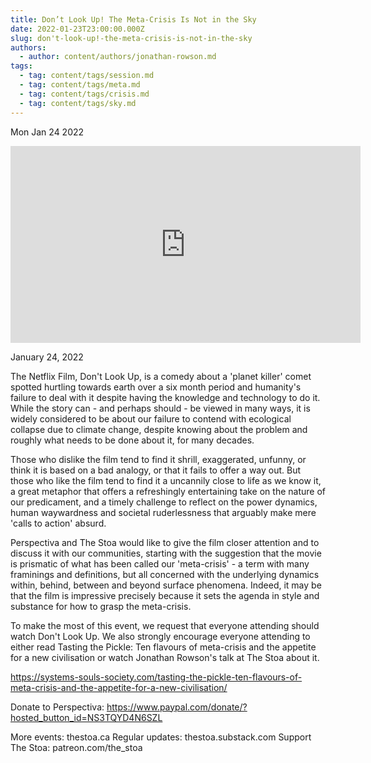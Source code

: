 ```yaml
---
title: Don’t Look Up! The Meta-Crisis Is Not in the Sky
date: 2022-01-23T23:00:00.000Z
slug: don't-look-up!-the-meta-crisis-is-not-in-the-sky
authors:
  - author: content/authors/jonathan-rowson.md
tags:
  - tag: content/tags/session.md
  - tag: content/tags/meta.md
  - tag: content/tags/crisis.md
  - tag: content/tags/sky.md
---
```






Mon Jan 24 2022

<iframe width="560" height="315" src="https://www.youtube.com/embed/YJ9c4Az9q-g" title="Don’t Look Up! The Meta-Crisis Is Not in the Sky w/ Jonathan Rowson" frameborder="0" allow="accelerometer; autoplay; clipboard-write; encrypted-media; gyroscope; picture-in-picture" allowfullscreen ></iframe>

January 24, 2022

The Netflix Film, Don't Look Up, is a comedy about a 'planet killer' comet spotted hurtling towards earth over a six month period and humanity's failure to deal with it despite having the knowledge and technology to do it. While the story can - and perhaps should - be viewed in many ways, it is widely considered to be about our failure to contend with ecological collapse due to climate change, despite knowing about the problem and roughly what needs to be done about it, for many decades. 

Those who dislike the film tend to find it shrill, exaggerated, unfunny, or think it is based on a bad analogy, or that it fails to offer a way out. But those who like the film tend to find it a uncannily close to life as we know it, a great metaphor that offers a refreshingly entertaining take on the nature of our predicament, and a timely challenge to reflect on the power dynamics, human waywardness and societal ruderlessness that arguably make mere 'calls to action' absurd. 

Perspectiva and The Stoa would like to give the film closer attention and to discuss it with our communities, starting with the suggestion that the movie is prismatic of what has been called our 'meta-crisis' -  a term with many framinings and definitions, but all concerned with the underlying dynamics within, behind, between and beyond surface phenomena. Indeed, it may be that the film is impressive precisely because it sets the agenda in style and substance for how to grasp the meta-crisis.

To make the most of this event, we request that everyone attending should watch Don't Look Up. We also strongly encourage everyone attending to either read Tasting the Pickle: Ten flavours of meta-crisis and the appetite for a new civilisation or watch Jonathan Rowson's talk at The Stoa about it.

https://systems-souls-society.com/tasting-the-pickle-ten-flavours-of-meta-crisis-and-the-appetite-for-a-new-civilisation/

Donate to Perspectiva: https://www.paypal.com/donate/?hosted_button_id=NS3TQYD4N6SZL

More events: thestoa.ca
Regular updates: thestoa.substack.com
Support The Stoa: patreon.com/the_stoa


